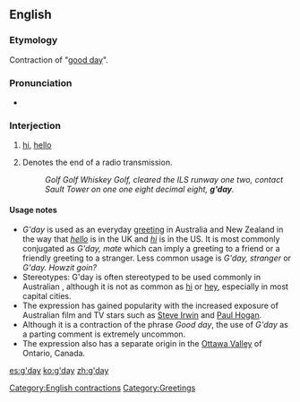 ==English==

===Etymology===
Contraction of "[[good day]]".

===Pronunciation===
* {{IPA|/gəˈdeɪ/}}

===Interjection===
{{en-intj|pos=[[good|g’]][[day]]}}

# {{colloquial|Australia|New Zealand}} [[hi]], [[hello]]
# {{informal|North America|air traffic control}} Denotes the end of a radio transmission.
#: ''Golf Golf Whiskey Golf, cleared the ILS runway one two, contact Sault Tower on one one eight decimal eight, '''g'day'''.''

====Usage notes====
* ''G'day'' is used as an everyday [[greeting]] in Australia and New Zealand in the way that ''[[hello]]'' is in the UK and ''[[hi]]'' is in the US.  It is most commonly conjugated as ''G'day, mate'' which can imply a greeting to a friend or a friendly greeting to a stranger.  Less common usage is ''G'day, stranger'' or ''G'day.  Howzit goin?''
* Stereotypes: G'day is often stereotyped to be used commonly in Australian , although it is not as common as [[hi]] or [[hey]], especially in most capital cities.
* The expression has gained popularity with the increased exposure of Australian film and TV stars such as [[w:Steve Irwin|Steve Irwin]] and [[w:Paul Hogan|Paul Hogan]].
* Although it is a contraction of the phrase ''Good day'', the use of ''G'day'' as a parting comment is extremely uncommon.
* The expression also has a separate origin in the [[w:Ottawa_Valley_Twang|Ottawa Valley]] of Ontario, Canada.
[[Category:English contractions]]
[[Category:Greetings]]

[[es:g'day]]
[[ko:g'day]]
[[zh:g'day]]